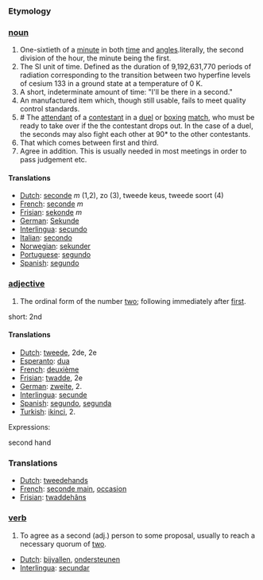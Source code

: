 ===Etymology===
===[[noun]]===

# One-sixtieth of a [[minute]] in both [[time]] and [[angle]]s.literally, the second division of the hour, the minute being the first.
# The SI unit of time.  Defined as the duration of 9,192,631,770 periods of radiation corresponding to the transition between two hyperfine levels of cesium 133 in a ground state at a temperature of 0 K.
# A short, indeterminate amount of time: "I'll be there in a second."
# An manufactured item which, though still usable, fails to meet quality control standards.
# # The [[attendant]] of a [[contestant]] in a [[duel]] or [[box|boxing]] [[match]], who must be ready to take over if the the contestant drops out. In the case of a duel, the seconds may also fight each other at 90* to the other contestants.
# That which comes between first and third.
# Agree in addition. This is usually needed in most meetings in order to pass judgement etc.

====Translations====

*[[Dutch]]: [[seconde]] ''m'' (1,2), zo (3), tweede keus, tweede soort (4)
*[[French]]: [[seconde]] ''m''
*[[Frisian]]: [[sekonde]] ''m''
*[[German]]: [[Sekunde]]
*[[Interlingua]]: [[secundo]]
*[[Italian]]: [[secondo]]
*[[Norwegian]]: [[sekunder]]
*[[Portuguese]]: [[segundo]]
*[[Spanish]]: [[segundo]]

===[[adjective]]===

# The ordinal form of the number [[two]]; following immediately after [[first]].

short: 2nd

====Translations====

*[[Dutch]]: [[tweede]], 2de, 2e
*[[Esperanto]]: [[dua]]
*[[French]]: [[deuxième]]
*[[Frisian]]: [[twadde]], 2e
*[[German]]: [[zweite]], 2.
*[[Interlingua]]: [[secunde]]
*[[Spanish]]: [[segundo]], [[segunda]]
*[[Turkish]]: [[ikinci]], 2.

Expressions:

second hand

===Translations===
*[[Dutch]]: [[tweedehands]]
*[[French]]: [[seconde main]], [[occasion]]
*[[Frisian]]: [[twaddehâns]]

===[[verb]]===
# To agree as a second (adj.) person to some proposal, usually to reach a necessary quorum of [[two]].

*[[Dutch]]: [[bijvallen]], [[ondersteunen]]
*[[Interlingua]]: [[secundar]]